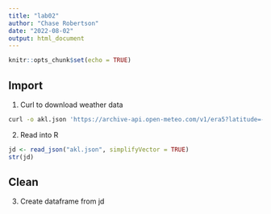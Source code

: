 ```yaml
---
title: "lab02"
author: "Chase Robertson"
date: "2022-08-02"
output: html_document
---
```


```r
knitr::opts_chunk$set(echo = TRUE)
```

## Import

1. Curl to download weather data
```bash
curl -o akl.json 'https://archive-api.open-meteo.com/v1/era5?latitude=-36.85&longitude=174.77&start_date=1980-01-01&end_date=2022-06-30&daily=temperature_2m_max,temperature_2m_min&timezone=Pacific%2FAuckland'
```

2. Read into R
```r
jd <- read_json("akl.json", simplifyVector = TRUE)
str(jd)
```

## Clean

3. Create dataframe from jd

```r
```
